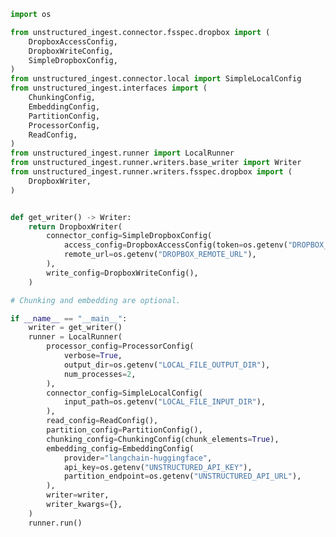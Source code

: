 ```python Python Ingest v2
import os

from unstructured_ingest.connector.fsspec.dropbox import (
    DropboxAccessConfig,
    DropboxWriteConfig,
    SimpleDropboxConfig,
)
from unstructured_ingest.connector.local import SimpleLocalConfig
from unstructured_ingest.interfaces import (
    ChunkingConfig,
    EmbeddingConfig,
    PartitionConfig,
    ProcessorConfig,
    ReadConfig,
)
from unstructured_ingest.runner import LocalRunner
from unstructured_ingest.runner.writers.base_writer import Writer
from unstructured_ingest.runner.writers.fsspec.dropbox import (
    DropboxWriter,
)


def get_writer() -> Writer:
    return DropboxWriter(
        connector_config=SimpleDropboxConfig(
            access_config=DropboxAccessConfig(token=os.getenv("DROPBOX_ACCESS_TOKEN")),
            remote_url=os.getenv("DROPBOX_REMOTE_URL"),
        ),
        write_config=DropboxWriteConfig(),
    )

# Chunking and embedding are optional.

if __name__ == "__main__":
    writer = get_writer()
    runner = LocalRunner(
        processor_config=ProcessorConfig(
            verbose=True,
            output_dir=os.getenv("LOCAL_FILE_OUTPUT_DIR"),
            num_processes=2,
        ),
        connector_config=SimpleLocalConfig(
            input_path=os.getenv("LOCAL_FILE_INPUT_DIR"),
        ),
        read_config=ReadConfig(),
        partition_config=PartitionConfig(),
        chunking_config=ChunkingConfig(chunk_elements=True),
        embedding_config=EmbeddingConfig(
            provider="langchain-huggingface",
            api_key=os.getenv("UNSTRUCTURED_API_KEY"),
            partition_endpoint=os.getenv("UNSTRUCTURED_API_URL"),
        ),
        writer=writer,
        writer_kwargs={},
    )
    runner.run()
```

